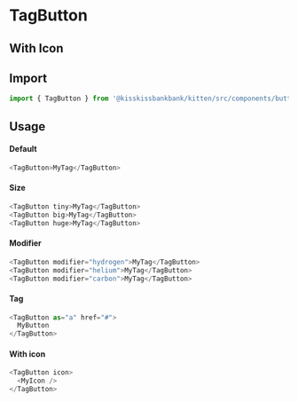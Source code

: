 
<Meta title="Buttons/TagButton" component={TagButton} />

# TagButton

<Canvas>
  <Story name="Example" story={stories.Default} />
</Canvas>

## With Icon

<Canvas>
  <Story name="WithIcon" story={stories.WithIcon} />
</Canvas>

## Import

```js
import { TagButton } from '@kisskissbankbank/kitten/src/components/buttons/tag-button'
```

## Usage

#### Default

```js
<TagButton>MyTag</TagButton>
```

#### Size

```js
<TagButton tiny>MyTag</TagButton>
<TagButton big>MyTag</TagButton>
<TagButton huge>MyTag</TagButton>
```

#### Modifier

```js
<TagButton modifier="hydrogen">MyTag</TagButton>
<TagButton modifier="helium">MyTag</TagButton>
<TagButton modifier="carbon">MyTag</TagButton>
```

#### Tag

```js
<TagButton as="a" href="#">
  MyButton
</TagButton>
```

#### With icon

```js
<TagButton icon>
  <MyIcon />
</TagButton>
```
